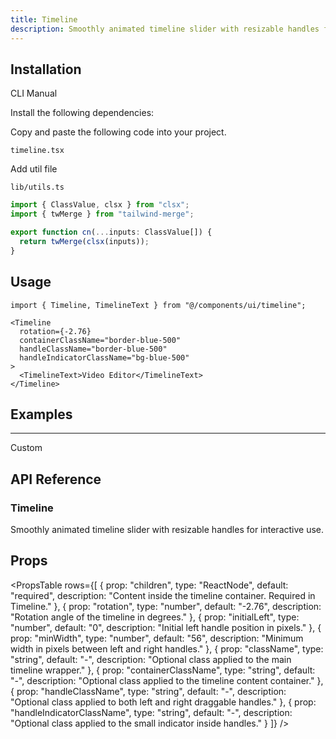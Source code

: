 ```yaml
---
title: Timeline
description: Smoothly animated timeline slider with resizable handles for interactive use.
---
```


<ComponentPreview
  name="timeline-demo"
  className=""
  description=""
/>

## Installation

<Tabs defaultValue="cli" className="w-full">
  <TabsList>
    <TabsTrigger value="cli">CLI</TabsTrigger>
    <TabsTrigger value="manual">Manual</TabsTrigger>
  </TabsList>
  <TabsContent value="cli">
    <PkgOptions name="timeline" />
  </TabsContent>
  <TabsContent value="manual">
    <Steps>

<Step>Install the following dependencies:</Step>
<DepsOptions name="framer-motion" />

<Step>Copy and paste the following code into your project.</Step>
<p>
  <code>timeline.tsx</code>
</p>
<ComponentSource name="timeline" />

<Step>Add util file</Step>

<p>
  <code>lib/utils.ts</code>
</p>

```jsx
import { ClassValue, clsx } from "clsx";
import { twMerge } from "tailwind-merge";

export function cn(...inputs: ClassValue[]) {
  return twMerge(clsx(inputs));
}
```

</Steps>
  </TabsContent>
</Tabs>

## Usage

```tsx
import { Timeline, TimelineText } from "@/components/ui/timeline";
```

```tsx
<Timeline 
  rotation={-2.76}
  containerClassName="border-blue-500"
  handleClassName="border-blue-500"
  handleIndicatorClassName="bg-blue-500"
>
  <TimelineText>Video Editor</TimelineText>
</Timeline>
```

## Examples

---

<Step>Custom</Step>

<ComponentPreview
  name="timelinecustom-demo"
  className=""
  description=""
/>

## API Reference

### Timeline

Smoothly animated timeline slider with resizable handles for interactive use.

## Props

<PropsTable
  rows={[
    {
      prop: "children",
      type: "ReactNode",
      default: "required",
      description: "Content inside the timeline container. Required in Timeline."
    },
    {
      prop: "rotation",
      type: "number",
      default: "-2.76",
      description: "Rotation angle of the timeline in degrees."
    },
    {
      prop: "initialLeft",
      type: "number",
      default: "0",
      description: "Initial left handle position in pixels."
    },
    {
      prop: "minWidth",
      type: "number",
      default: "56",
      description: "Minimum width in pixels between left and right handles."
    },
    {
      prop: "className",
      type: "string",
      default: "-",
      description: "Optional class applied to the main timeline wrapper."
    },
    {
      prop: "containerClassName",
      type: "string",
      default: "-",
      description: "Optional class applied to the timeline content container."
    },
    {
      prop: "handleClassName",
      type: "string",
      default: "-",
      description: "Optional class applied to both left and right draggable handles."
    },
    {
      prop: "handleIndicatorClassName",
      type: "string",
      default: "-",
      description: "Optional class applied to the small indicator inside handles."
    }
  ]}
/>

